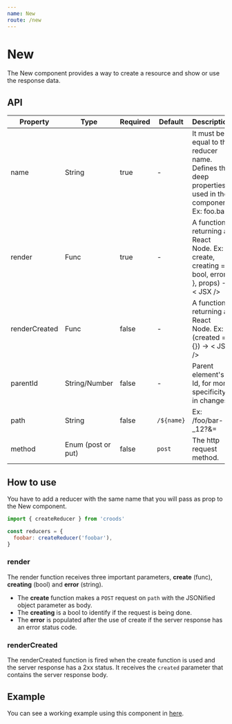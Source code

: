 ```yaml
---
name: New
route: /new
---
```



# New

The New component provides a way to create a resource and show or use the response data.

## API

| Property      | Type               | Required | Default    | Description                                                                                          |
| ------------- | ------------------ | -------- | ---------- | ---------------------------------------------------------------------------------------------------- |
| name          | String             | true     | -          | It must be equal to the reducer name. Defines the deep properties used in the component. Ex: foo.bar |
| render        | Func               | true     | -          | A function returning a React Node. Ex: ({ create, creating = bool, error }, props) -> < JSX />       |
| renderCreated | Func               | false    | -          | A function returning a React Node. Ex: (created = {}) -> < JSX />                                    |
| parentId      | String/Number      | false    | -          | Parent element's Id, for more specificity in changes.                                                |
| path          | String             | false    | `/${name}` | Ex: /foo/bar-\_12?&=                                                                                 |
| method        | Enum (post or put) | false    | `post`     | The http request method.                                                                             |

## How to use

You have to add a reducer with the same name that you will pass as prop to the New component.

```javascript
import { createReducer } from 'croods'

const reducers = {
  foobar: createReducer('foobar'),
}
```

### render

The render function receives three important parameters, **create** (func), **creating** (bool) and **error** (string).

- The **create** function makes a `POST` request on `path` with the JSONified object parameter as body.
- The **creating** is a bool to identify if the request is being done.
- The **error** is populated after the use of create if the server response has an error status code.

### renderCreated

The renderCreated function is fired when the create function is used and the server response has a 2xx status.
It receives the `created` parameter that contains the server response body.

## Example

You can see a working example using this component in [here](https://github.com/SeasonedSoftware/croods/blob/master/example/src/colors/New.js).
